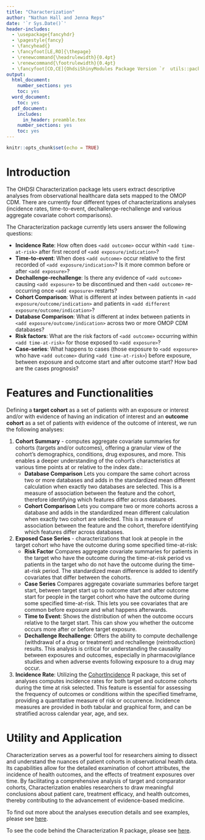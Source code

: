 ```yaml
---
title: "Characterization"
author: "Nathan Hall and Jenna Reps"
date: '`r Sys.Date()`'
header-includes:
  - \usepackage{fancyhdr}
  - \pagestyle{fancy}
  - \fancyhead{}
  - \fancyfoot[LE,RO]{\thepage}
  - \renewcommand{\headrulewidth}{0.4pt}
  - \renewcommand{\footrulewidth}{0.4pt}
  - \fancyfoot[CO,CE]{OhdsiShinyModules Package Version `r  utils::packageVersion("OhdsiShinyModules")`}
output:
  html_document:
    number_sections: yes
    toc: yes
  word_document:
    toc: yes
  pdf_document:
    includes:
      in_header: preamble.tex
    number_sections: yes
    toc: yes
---
```


```{=html}
<!--
%\VignetteEngine{knitr}
%\VignetteIndexEntry{Characterization}
-->
```
```r
knitr::opts_chunk$set(echo = TRUE)
```

# Introduction

The OHDSI Characterization package lets users extract descriptive analyses from observational healthcare data sets mapped to the OMOP CDM.  There are currently four different types of characterizations analyses (incidence rates, time-to-event, dechallenge-rechallenge and various aggregate covariate cohort comparisons).

The Characterization package currently lets users answer the following questions:

* **Incidence Rate**: How often does ```<add outcome>``` occur within ```<add time-at-risk>``` after first record of ```<add exposure/indication>```?
* **Time-to-event**: When does ```<add outcome>``` occur relative to the first recorded of ```<add exposure/indication>```?  Is it more common before or after ```<add exposure>```?
* **Dechallenge-rechallenge**: Is there any evidence of ```<add outcome>``` causing ```<add exposure>``` to be discontinued and then ```<add outcome>``` re-occurring once ```<add exposure>``` restarts?
* **Cohort Comparison**: What is different at index between patients in ```<add exposure/outcome/indication>``` and patients in ```<add different exposure/outcome/indication>```?
* **Database Comparison**: What is different at index between patients in ```<add exposure/outcome/indication>``` across two or more OMOP CDM databases?
* **Risk factors**: What are the risk factors of ```<add outcome>``` occurring within ```<add time-at-risk>``` for those exposed to ```<add exposure>```?
* **Case-series**: What happens to cases (those exposure to ```<add exposure>``` who have ```<add outcome>``` during ```<add time-at-risk>```) before exposure, between exposure and outcome start and after outcome start?  How bad are the cases prognosis?


# Features and Functionalities

Defining a **target cohort** as a set of patients with an exposure or interest and/or with evidence of having an indication of interest and an **outcome cohort** as a set of patients with evidence of the outcome of interest, we run the following analyses: 

1.  **Cohort Summary** - computes aggregate covariate summaries for cohorts (targets and/or outcomes), offering a granular view of the cohort's demographics, conditions, drug exposures, and more. This enables a deeper understanding of the cohort's characteristics at various time points at or relative to the index date.: 
    + **Database Comparison** Lets you compare the same cohort across two or more databases and adds in the standardized mean different calculation when exactly two databases are selected.  This is a measure of association between the feature and the cohort, therefore identifying which features differ across databases.  
    + **Cohort Comparison** Lets you compare two or more cohorts across a database and adds in the standardized mean different calculation when exactly two cohort are selected.  This is a measure of association between the feature and the cohort, therefore identifying which features differ across databases.  
    
2.  **Exposed Case Series** - characterizations that look at people in the target cohort who have the outcome during some specified time-at-risk: 
    + **Risk Factor** Compares aggregate covariate summaries for patients in the target who have the outcome during the time-at-risk period vs patients in the target who do not have the outcome during the time-at-risk period.  The standardized mean difference is added to identify covariates that differ between the cohorts.
    + **Case Series** Compares aggregate covariate summaries before target start, between target start up to outcome start and after outcome start for people in the target cohort who have the outcome during some specified time-at-risk.  This lets you see covariates that are common before exposure and what happens afterwards.
    + **Time to Event**: Shows the distribution of when the outcome occurs relative to the target start. This can show you whether the outcome occurs more after or before target exposure.
    + **Dechallenge Rechallenge**: Offers the ability to compute dechallenge (withdrawal of a drug or treatment) and rechallenge (reintroduction) results. This analysis is critical for understanding the causality between exposures and outcomes, especially in pharmacovigilance studies and when adverse events following exposure to a drug may occur.

3.  **Incidence Rate**: Utilizing the [CohortIncidence](https://github.com/OHDSI/CohortIncidence "CohortIncidence") R package, this set of analyses computes incidence rates for both target and outcome cohorts during the time at risk selected. This feature is essential for assessing the frequency of outcomes or conditions within the specified timeframe, providing a quantitative measure of risk or occurrence. Incidence measures are provided in both tabular and graphical form, and can be stratified across calendar year, age, and sex.

# Utility and Application

Characterization serves as a powerful tool for researchers aiming to dissect and understand the nuances of patient cohorts in observational health data. Its capabilities allow for the detailed examination of cohort attributes, the incidence of health outcomes, and the effects of treatment exposures over time. By facilitating a comprehensive analysis of target and comparator cohorts, Characterization enables researchers to draw meaningful conclusions about patient care, treatment efficacy, and health outcomes, thereby contributing to the advancement of evidence-based medicine. 

To find out more about the analyses execution details and see examples, please see [here](https://ohdsi.github.io/OhdsiShinyModules/articles/Characterization.html).

To see the code behind the Characterization R package, please see [here](https://github.com/OHDSI/Characterization).
